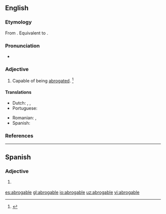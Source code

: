==English==

===Etymology===
From {{etyl|la|en}} {{term|abrogo|lang=la}}. Equivalent to {{suffix|abrogate|able|lang=en}}.

===Pronunciation===
* {{a|US}} {{IPA|/ˈæb.ɹə.ɡə.bl̩/|lang=en}}

===Adjective===
{{en-adj}}

# Capable of being [[abrogated]]. {{defdate|First attested in the late 16<sup>th</sup> century.}}<ref>{{R:SOED5|page=8}}</ref>

====Translations====

{{trans-top|capable of being abrogated}}
* Dutch: {{t|nl|ophefbaar}}, {{t|nl|intrekbaar}}, {{t|nl|afschafbaar}}
* Portuguese: {{t+|pt|ab-rogável}}
{{trans-mid}}
* Romanian: {{t|ro|abrogabil|m}}, {{t|ro|abrogabilă|f}}
* Spanish: {{t+|es|abrogable}}
{{trans-bottom}}

===References===
<references/>

----

==Spanish==

===Adjective===
{{es-adj}}

# {{l|en|abrogable}} {{gloss|capable of being abrogated}}

[[es:abrogable]]
[[gl:abrogable]]
[[io:abrogable]]
[[uz:abrogable]]
[[vi:abrogable]]